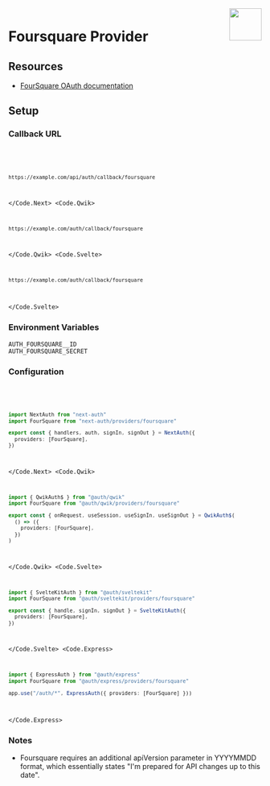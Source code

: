 
<img align="right" src="/img/providers/foursquare.svg" height="64" width="64" />

# Foursquare Provider

## Resources

- [FourSquare OAuth documentation](https://developer.foursquare.com/docs/places-api/authentication/#web-applications)

## Setup

### Callback URL

<Code>
  <Code.Next>

```bash
https://example.com/api/auth/callback/foursquare
```

  </Code.Next>
  <Code.Qwik>

```bash
https://example.com/auth/callback/foursquare
```

  </Code.Qwik>
  <Code.Svelte>

```bash
https://example.com/auth/callback/foursquare
```

  </Code.Svelte>
</Code>

### Environment Variables

```
AUTH_FOURSQUARE__ID
AUTH_FOURSQUARE_SECRET
```

### Configuration

<Code>
  <Code.Next>

```ts filename="/auth.ts"
import NextAuth from "next-auth"
import FourSquare from "next-auth/providers/foursquare"

export const { handlers, auth, signIn, signOut } = NextAuth({
  providers: [FourSquare],
})
```

  </Code.Next>
  <Code.Qwik>
  
```ts filename="/src/routes/plugin@auth.ts"
import { QwikAuth$ } from "@auth/qwik"
import FourSquare from "@auth/qwik/providers/foursquare"

export const { onRequest, useSession, useSignIn, useSignOut } = QwikAuth$(
  () => ({
    providers: [FourSquare],
  })
)
```

  </Code.Qwik>
  <Code.Svelte>

```ts filename="/src/auth.ts"
import { SvelteKitAuth } from "@auth/sveltekit"
import FourSquare from "@auth/sveltekit/providers/foursquare"

export const { handle, signIn, signOut } = SvelteKitAuth({
  providers: [FourSquare],
})
```

  </Code.Svelte>
  <Code.Express>

```ts filename="/src/app.ts"
import { ExpressAuth } from "@auth/express"
import FourSquare from "@auth/express/providers/foursquare"

app.use("/auth/*", ExpressAuth({ providers: [FourSquare] }))
```

  </Code.Express>
</Code>

### Notes

- Foursquare requires an additional apiVersion parameter in YYYYMMDD format, which essentially states "I'm prepared for API changes up to this date".
